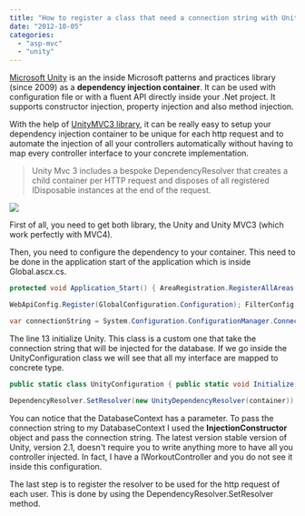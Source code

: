 ```yaml
---
title: "How to register a class that need a connection string with Unity and Asp.Net MVC"
date: "2012-10-05"
categories: 
  - "asp-mvc"
  - "unity"
---
```


[Microsoft Unity](http://unity.codeplex.com/) is an the inside Microsoft patterns and practices library (since 2009) as a **dependency injection container**. It can be used with configuration file or with a fluent API directly inside your .Net project. It supports constructor injection, property injection and also method injection.

With the help of [UnityMVC3 library](http://unitymvc3.codeplex.com/), it can be really easy to setup your dependency injection container to be unique for each http request and to automate the injection of all your controllers automatically without having to map every controller interface to your concrete implementation.

> Unity Mvc 3 includes a bespoke DependencyResolver that creates a child container per HTTP request and disposes of all registered IDisposable instances at the end of the request.

![](images/pnp_logo.png)

First of all, you need to get both library, the Unity and Unity MVC3 (which work perfectly with MVC4).

Then, you need to configure the dependency to your container. This need to be done in the application start of the application which is inside Global.ascx.cs.

```csharp
protected void Application_Start() { AreaRegistration.RegisterAllAreas();

WebApiConfig.Register(GlobalConfiguration.Configuration); FilterConfig.RegisterGlobalFilters(GlobalFilters.Filters); RouteConfig.RegisterRoutes(RouteTable.Routes); BundleConfig.RegisterBundles(BundleTable.Bundles); AuthConfig.RegisterAuth();

var connectionString = System.Configuration.ConfigurationManager.ConnectionStrings["DefaultConnection"].ConnectionString; UnityConfiguration.Initialize(connectionString); } 
```

The line 13 initialize Unity. This class is a custom one that take the connection string that will be injected for the database. If we go inside the UnityConfiguration class we will see that all my interface are mapped to concrete type.


```csharp
public static class UnityConfiguration { public static void Initialize(string connectionString) { IUnityContainer container = new UnityContainer() .RegisterType<IDatabaseContext, DatabaseContext>(new InjectionConstructor(connectionString)) .RegisterType<IRepositoryFactory, RepositoryFactory>() .RegisterType<IWorkoutService, WorkoutService>() .RegisterType<IWorkoutRepository, WorkoutRepository>();

DependencyResolver.SetResolver(new UnityDependencyResolver(container)); } } 
```

You can notice that the DatabaseContext has a parameter. To pass the connection string to my DatabaseContext I used the **InjectionConstructor** object and pass the connection string. The latest version stable version of Unity, version 2.1, doesn't require you to write anything more to have all you controller injected. In fact, I have a IWorkoutController and you do not see it inside this configuration.

The last step is to register the resolver to be used for the http request of each user. This is done by using the DependencyResolver.SetResolver method.
